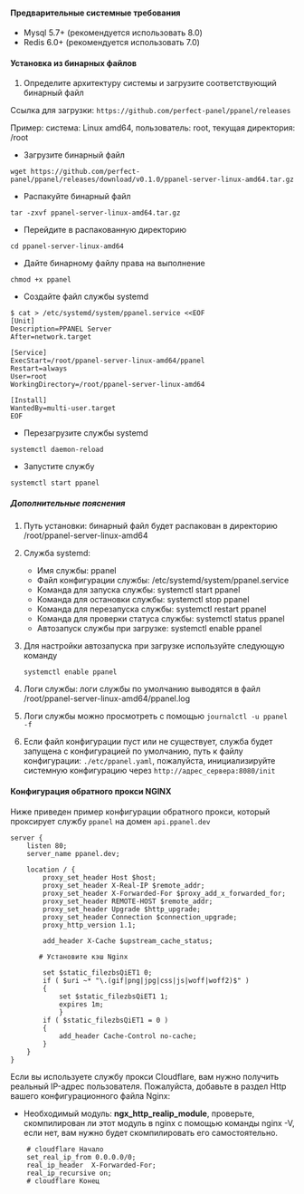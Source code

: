 #### Предварительные системные требования

- Mysql 5.7+ (рекомендуется использовать 8.0)
- Redis 6.0+ (рекомендуется использовать 7.0)

#### Установка из бинарных файлов

1. Определите архитектуру системы и загрузите соответствующий бинарный файл

Ссылка для загрузки: `https://github.com/perfect-panel/ppanel/releases`

Пример: система: Linux amd64, пользователь: root, текущая директория: /root

- Загрузите бинарный файл

```shell
wget https://github.com/perfect-panel/ppanel/releases/download/v0.1.0/ppanel-server-linux-amd64.tar.gz
```

- Распакуйте бинарный файл

```shell
tar -zxvf ppanel-server-linux-amd64.tar.gz
```

- Перейдите в распакованную директорию

```shell
cd ppanel-server-linux-amd64
```

- Дайте бинарному файлу права на выполнение

```shell
chmod +x ppanel
```

- Создайте файл службы systemd

```shell
$ cat > /etc/systemd/system/ppanel.service <<EOF
[Unit]
Description=PPANEL Server
After=network.target

[Service]
ExecStart=/root/ppanel-server-linux-amd64/ppanel
Restart=always
User=root
WorkingDirectory=/root/ppanel-server-linux-amd64

[Install]
WantedBy=multi-user.target
EOF
```

- Перезагрузите службы systemd

```shell
systemctl daemon-reload
```

- Запустите службу

```shell
systemctl start ppanel
```

##### Дополнительные пояснения

1. Путь установки: бинарный файл будет распакован в директорию /root/ppanel-server-linux-amd64

2. Служба systemd:

   - Имя службы: ppanel
   - Файл конфигурации службы: /etc/systemd/system/ppanel.service
   - Команда для запуска службы: systemctl start ppanel
   - Команда для остановки службы: systemctl stop ppanel
   - Команда для перезапуска службы: systemctl restart ppanel
   - Команда для проверки статуса службы: systemctl status ppanel
   - Автозапуск службы при загрузке: systemctl enable ppanel

3. Для настройки автозапуска при загрузке используйте следующую команду

   ```shell
   systemctl enable ppanel
   ```

4. Логи службы: логи службы по умолчанию выводятся в файл /root/ppanel-server-linux-amd64/ppanel.log

5. Логи службы можно просмотреть с помощью `journalctl -u ppanel -f`

6. Если файл конфигурации пуст или не существует, служба будет запущена с конфигурацией по умолчанию, путь к файлу конфигурации: `./etc/ppanel.yaml`,
   пожалуйста, инициализируйте системную конфигурацию через `http://адрес_сервера:8080/init`

#### Конфигурация обратного прокси NGINX

Ниже приведен пример конфигурации обратного прокси, который проксирует службу `ppanel` на домен `api.ppanel.dev`

```nginx
server {
    listen 80;
    server_name ppanel.dev;

    location / {
        proxy_set_header Host $host;
        proxy_set_header X-Real-IP $remote_addr;
        proxy_set_header X-Forwarded-For $proxy_add_x_forwarded_for;
        proxy_set_header REMOTE-HOST $remote_addr;
        proxy_set_header Upgrade $http_upgrade;
        proxy_set_header Connection $connection_upgrade;
        proxy_http_version 1.1;

        add_header X-Cache $upstream_cache_status;

       # Установите кэш Nginx

        set $static_filezbsQiET1 0;
        if ( $uri ~* "\.(gif|png|jpg|css|js|woff|woff2)$" )
        {
            set $static_filezbsQiET1 1;
            expires 1m;
            }
        if ( $static_filezbsQiET1 = 0 )
        {
            add_header Cache-Control no-cache;
        }
    }
}
```

Если вы используете службу прокси Cloudflare, вам нужно получить реальный IP-адрес пользователя. Пожалуйста, добавьте в раздел Http вашего конфигурационного файла Nginx:

- Необходимый модуль: **ngx_http_realip_module**, проверьте, скомпилирован ли этот модуль в nginx с помощью команды nginx -V, если нет, вам нужно будет скомпилировать его самостоятельно.

```nginx
    # cloudflare Начало
    set_real_ip_from 0.0.0.0/0;
    real_ip_header  X-Forwarded-For;
    real_ip_recursive on;
    # cloudflare Конец
```



<Giscus />
